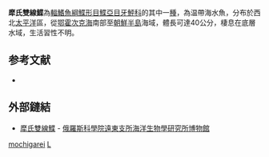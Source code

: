 {{Speciesbox
| taxon = Lepidopsetta mochigarei
| binomial_authority = [[Snyder|Snyder]], 1911
| status = NE
| status_system = IUCN3.1
| synonyms = *''Lepidopsetta bilineata mochigarei'', <small>Snyder, 1911</small>
*''Pleuronectes mochigarei'', <small>Snyder, 1911</small>
}}

'''犘氏雙線鰈'''為[[輻鰭魚綱|輻鰭魚綱]][[鰈形目|鰈形目]][[鰈亞目|鰈亞目]][[牙鮃科|牙鮃科]]的其中一[[種|種]]，為温帶海水魚，分布於西北[[太平洋|太平洋]]區，從[[鄂霍次克海|鄂霍次克海]]南部至[[朝鮮半島|朝鮮半島]]海域，體長可達40公分，棲息在底層水域，生活習性不明。

==参考文献==
*{{FishBase_species|genus=Lepidopsetta|species=mochigarei|year=2014|month=3}}

== 外部鏈結 ==
* [http://museumimb.ru/vid288.html 犘氏雙線鰈] {{Wayback|url=http://museumimb.ru/vid288.html |date=20200222224024 }} - [http://museumimb.ru/main.html 俄羅斯科學院遠東支所海洋生物學研究所博物館] {{Wayback|url=http://museumimb.ru/main.html |date=20200722015808 }} {{Ru icon}}

{{魚類小作品}}
{{Taxonbar}}
[[Category:雙線鰈屬|mochigarei]]
[[Category:1911年描述的魚類|L]]